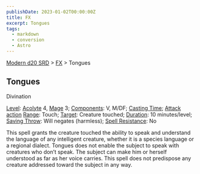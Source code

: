 ```yaml
---
publishDate: 2023-01-02T00:00:00Z
title: FX
excerpt: Tongues
tags:
  - markdown
  - conversion
  - Astro
---
```


[Modern d20 SRD](/#modernD20) > [FX](modern-d20-srd-fx-index) > Tongues

## Tongues

Divination

[Level](modern-d20-srd-fx-level): [Acolyte](modern-d20-srd-classes-advanced-acolyte) 4, [Mage](modern-d20-srd-classes-advanced-mage) 3; [Components](modern-d20-srd-fx-components): V, M/DF; [Casting Time](modern-d20-srd-fx-casting-time); [Attack action](modern-d20-srd-combat-attack-actions) [Range](modern-d20-srd-fx-range): Touch; [Target](modern-d20-srd-fx-target): Creature touched; [Duration](modern-d20-srd-fx-duration): 10 minutes/level; [Saving Throw](modern-d20-srd-basics-saving-throws): Will negates (harmless); [Spell Resistance](modern-d20-srd-special-abilities-spell-resistance): No

This spell grants the creature touched the ability to speak and understand the language of any intelligent creature, whether it is a species language or a regional dialect. Tongues does not enable the subject to speak with creatures who don’t speak. The subject can make him or herself understood as far as her voice carries. This spell does not predispose any creature addressed toward the subject in any way.
